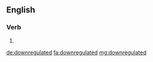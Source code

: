 ==English==

===Verb===
{{head|en}}

# {{en-past of|downregulate}}

[[de:downregulated]]
[[fa:downregulated]]
[[mg:downregulated]]